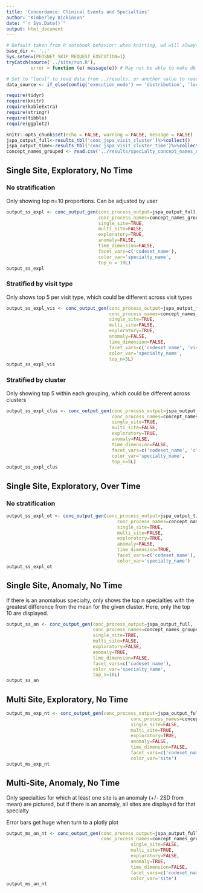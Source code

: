 ```yaml
---
title: 'Concordance: Clinical Events and Specialties'
author: "Kimberley Dickinson"
date: "`r Sys.Date()`"
output: html_document
---
```


```r
# Default taken from R notebook behavior: when knitting, wd will always be location of notebook
base_dir <- '..'
Sys.setenv(PEDSNET_SKIP_REQUEST_EXECUTION=1)
tryCatch(source('../site/run.R'),
         error = function (e) message(e)) # May not be able to make db connection

# Set to "local" to read data from ../results, or another value to read from db
data_source <- if_else(config('execution_mode') == 'distribution', 'local', 'not_local')

require(tidyr)
require(knitr)
require(kableExtra)
require(stringr)
require(tibble)
require(ggplot2)

knitr::opts_chunk$set(echo = FALSE, warning = FALSE, message = FALSE)
jspa_output_full<-results_tbl('conc_jspa_visit_cluster')%>%collect()
jspa_output_time<-results_tbl('conc_jspa_visit_cluster_time')%>%collect()
concept_names_grouped <- read.csv('../results/specialty_concept_names_named.csv')
```

## Single Site, Exploratory, No Time

### No stratification

Only showing top n=10 proportions. Can be adjusted by user

```r
output_ss_expl <- conc_output_gen(conc_process_output=jspa_output_full,
                                  conc_process_names=concept_names_grouped,
                                  single_site=TRUE,
                                  multi_site=FALSE,
                                  exploratory=TRUE,
                                  anomaly=FALSE,
                                  time_dimension=FALSE,
                                  facet_vars=c('codeset_name'),
                                  color_var='specialty_name',
                                  top_n = 10L)
output_ss_expl
```

### Stratified by visit type

Only shows top 5 per visit type, which could be different across visit types

```r
output_ss_expl_vis <- conc_output_gen(conc_process_output=jspa_output_full,
                                      conc_process_names=concept_names_grouped,
                                      single_site=TRUE,
                                      multi_site=FALSE,
                                      exploratory=TRUE,
                                      anomaly=FALSE,
                                      time_dimension=FALSE,
                                      facet_vars=c('codeset_name', 'visit_type'),
                                      color_var='specialty_name',
                                      top_n=5L)
output_ss_expl_vis
```

### Stratified by cluster

Only showing top 5 within each grouping, which could be different across clusters

```r
output_ss_expl_clus <- conc_output_gen(conc_process_output=jspa_output_full,
                                       conc_process_names=concept_names_grouped,
                                       single_site=TRUE,
                                       multi_site=FALSE,
                                       exploratory=TRUE,
                                       anomaly=FALSE,
                                       time_dimension=FALSE,
                                       facet_vars=c('codeset_name', 'cluster'),
                                       color_var='specialty_name',
                                       top_n=5L)
output_ss_expl_clus
```

## Single Site, Exploratory, Over Time

### No stratification

```r
output_ss_expl_ot <- conc_output_gen(conc_process_output=jspa_output_time,
                                         conc_process_names=concept_names_grouped,
                                         single_site=TRUE,
                                         multi_site=FALSE,
                                         exploratory=TRUE,
                                         anomaly=FALSE,
                                         time_dimension=TRUE,
                                         facet_vars=c('codeset_name'),
                                         color_var='specialty_name')
output_ss_expl_ot
```

## Single Site, Anomaly, No Time

If there is an anomalous specialty, only shows the top n specialties with the greatest difference from the mean for the given cluster. Here, only the top 10 are displayed.

```r
output_ss_an <- conc_output_gen(conc_process_output=jspa_output_full,
                                conc_process_names=concept_names_grouped,
                                single_site=TRUE,
                                multi_site=FALSE,
                                exploratory=FALSE,
                                anomaly=TRUE,
                                time_dimension=FALSE,
                                facet_vars=c('codeset_name'),
                                color_var='specialty_name',
                                top_n=10L)
output_ss_an
```

## Multi Site, Exploratory, No Time

```r
output_ms_exp_nt <- conc_output_gen(conc_process_output=jspa_output_full,
                                              conc_process_names=concept_names_grouped,
                                              single_site=FALSE,
                                              multi_site=TRUE,
                                              exploratory=TRUE,
                                              anomaly=FALSE,
                                              time_dimension=FALSE,
                                              facet_vars=c('codeset_name'),
                                              color_var='site')
output_ms_exp_nt
```

## Multi-Site, Anomaly, No Time

Only specialties for which at least one site is an anomaly (+/- 2SD from mean) are pictured, but if there is an anomaly, all sites are displayed for that specialty

Error bars get huge when turn to a plotly plot

```r
output_ms_an_nt <- conc_output_gen(conc_process_output=jspa_output_full,
                                   conc_process_names=concept_names_grouped,
                                              single_site=FALSE,
                                              multi_site=TRUE,
                                              exploratory=FALSE,
                                              anomaly=TRUE,
                                              time_dimension=FALSE,
                                              facet_vars=c('codeset_name'),
                                              color_var='site')
output_ms_an_nt
```